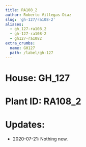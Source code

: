 ```yaml
---
title: RA108_2
author: Roberto Villegas-Diaz
slug: 'gh-127/ra108-2'
aliases:
  - gh_127-ra108_2
  - gh-127-ra108-2
  - gh127-ra1082
extra_crumbs:
  name: GH127
  path: /label/gh-127
---
```


# **House**: GH_127
# **Plant ID**: RA108_2
# **Updates**: 
 - 2020-07-21: Nothing new.

